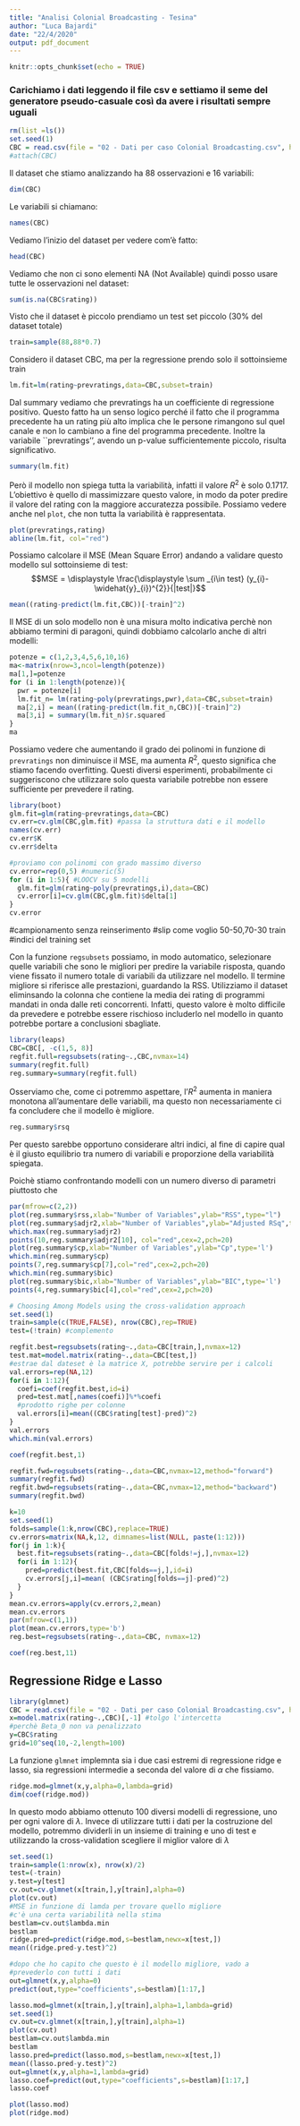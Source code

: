 ```yaml
---
title: "Analisi Colonial Broadcasting - Tesina"
author: "Luca Bajardi"
date: "22/4/2020"
output: pdf_document
---
```


```r
knitr::opts_chunk$set(echo = TRUE)
```
### Carichiamo i dati leggendo il file csv e settiamo il seme del generatore pseudo-casuale così da avere i risultati sempre uguali
```r
rm(list =ls())
set.seed(1)
CBC = read.csv(file = "02 - Dati per caso Colonial Broadcasting.csv", header=T)
#attach(CBC)
```
Il dataset che stiamo analizzando ha 88 osservazioni e 16 variabili:
```r
dim(CBC)
```
Le variabili si chiamano:
```r
names(CBC)
```
Vediamo l'inizio del dataset per vedere com'è fatto:
```r
head(CBC)
```
Vediamo che non ci sono elementi NA (Not Available) quindi posso usare tutte le osservazioni nel dataset:
```r
sum(is.na(CBC$rating))
```

Visto che il dataset è piccolo prendiamo un test set piccolo (30% del dataset totale)
```r
train=sample(88,88*0.7)
```
Considero il dataset CBC, ma per la regressione prendo solo il sottoinsieme train
```r
lm.fit=lm(rating~prevratings,data=CBC,subset=train)
```
Dal summary vediamo che prevratings ha un coefficiente di regressione positivo. Questo fatto ha un senso logico perché il fatto che il programma precedente ha un rating più alto implica che le persone rimangono sul quel canale e non lo cambiano a fine del programma precedente. Inoltre la variabile ``prevratings'', avendo un p-value sufficientemente piccolo, risulta significativo.

```r
summary(lm.fit)
```
Però il modello non spiega tutta la variabilità, infatti il valore $R^2$ è solo $0.1717$. L'obiettivo è quello di massimizzare questo valore, in modo da poter predire il valore del rating con la maggiore accuratezza possibile. Possiamo vedere anche nel `plot`, che non tutta la variabilità è rappresentata.
```r
plot(prevratings,rating)
abline(lm.fit, col="red")
```

Possiamo calcolare il MSE (Mean Square Error) andando a validare questo modello sul sottoinsieme di test:
$$MSE = \displaystyle  \frac{\displaystyle \sum _{i\in test} (y_{i}-\widehat{y}_{i})^{2}}{|test|}$$
```r
mean((rating-predict(lm.fit,CBC))[-train]^2)
```
Il MSE di un solo modello non è una misura molto indicativa perchè non abbiamo termini di paragoni, quindi dobbiamo calcolarlo anche di altri modelli:
<!---
```r
lm.fit2=lm(rating~poly(prevratings,2),data=CBC,subset=train)
mean((rating-predict(lm.fit2,CBC))[-train]^2) #l'errore diminuisce
summary(lm.fit2)$r.squared
lm.fit3=lm(rating~poly(prevratings,3),data=CBC,subset=train)
mean((rating-predict(lm.fit3,CBC))[-train]^2)
summary(lm.fit3)$r.squared
lm.fit4=lm(rating~poly(prevratings,4),data=CBC,subset=train)
mean((rating-predict(lm.fit3,CBC))[-train]^2)
summary(lm.fit4)$r.squared
lm.fit5=lm(rating~poly(prevratings,5),data=CBC,subset=train)
mean((rating-predict(lm.fit3,CBC))[-train]^2)
summary(lm.fit5)$r.squared
lm.fit6=lm(rating~poly(prevratings,6),data=CBC,subset=train)
mean((rating-predict(lm.fit3,CBC))[-train]^2)
summary(lm.fit6)$r.squared
lm.fit16=lm(rating~poly(prevratings,16),data=CBC,subset=train)
mean((rating-predict(lm.fit16,CBC))[-train]^2)
summary(lm.fit16)
```
--->
```r
potenze = c(1,2,3,4,5,6,10,16)
ma<-matrix(nrow=3,ncol=length(potenze))
ma[1,]=potenze
for (i in 1:length(potenze)){
  pwr = potenze[i]
  lm.fit_n= lm(rating~poly(prevratings,pwr),data=CBC,subset=train)
  ma[2,i] = mean((rating-predict(lm.fit_n,CBC))[-train]^2)
  ma[3,i] = summary(lm.fit_n)$r.squared
}
ma
```
Possiamo vedere che aumentando il grado dei polinomi in funzione di `prevratings` non diminuisce il MSE, ma aumenta $R^2$, questo significa che stiamo facendo overfitting. Questi diversi esperimenti, probabilmente ci suggeriscono che utilizzare solo questa variabile potrebbe non essere sufficiente per prevedere il rating.

```r
library(boot)
glm.fit=glm(rating~prevratings,data=CBC)
cv.err=cv.glm(CBC,glm.fit) #passa la struttura dati e il modello
names(cv.err)
cv.err$K
cv.err$delta
```

```r
#proviamo con polinomi con grado massimo diverso
cv.error=rep(0,5) #numeric(5)
for (i in 1:5){ #LOOCV su 5 modelli
  glm.fit=glm(rating~poly(prevratings,i),data=CBC)
  cv.error[i]=cv.glm(CBC,glm.fit)$delta[1]
}
cv.error
```


<!--- train=sample(392,196) #indici del training set, quindi prendo un campione di 196 elementi (metà)--->
#campionamento senza reinserimento
#slip come voglio 50-50,70-30
train #indici del training set

Con la funzione `regsubsets` possiamo, in modo automatico, selezionare quelle variabili che sono le migliori per predire la variabile risposta, quando viene fissato il numero totale di variabili da utilizzare nel modello. Il termine migliore si riferisce alle prestazioni, guardando la RSS. Utilizziamo il dataset eliminsando la colonna che contiene la media dei rating di programmi mandati in onda dalle reti concorrenti. Infatti, questo valore è molto difficile da prevedere e potrebbe essere rischioso includerlo nel modello in quanto potrebbe portare  a conclusioni sbagliate.
```r
library(leaps)
CBC=CBC[, -c(1,5, 8)]
regfit.full=regsubsets(rating~.,CBC,nvmax=14)
summary(regfit.full)
reg.summary=summary(regfit.full)
```

Osserviamo che, come ci potremmo aspettare, l'$R^2$ aumenta in maniera monotona all'aumentare delle variabili, ma questo non necessariamente ci fa concludere che il modello è migliore.
```r
reg.summary$rsq
```

Per questo sarebbe opportuno considerare altri indici, al fine di capire qual è il giusto equilibrio tra numero di variabili e proporzione della variabilità spiegata. 

Poichè stiamo confrontando modelli con un numero diverso di parametri piuttosto che

```r
par(mfrow=c(2,2))
plot(reg.summary$rss,xlab="Number of Variables",ylab="RSS",type="l")
plot(reg.summary$adjr2,xlab="Number of Variables",ylab="Adjusted RSq",type="l")
which.max(reg.summary$adjr2)
points(10,reg.summary$adjr2[10], col="red",cex=2,pch=20)
plot(reg.summary$cp,xlab="Number of Variables",ylab="Cp",type='l')
which.min(reg.summary$cp)
points(7,reg.summary$cp[7],col="red",cex=2,pch=20)
which.min(reg.summary$bic)
plot(reg.summary$bic,xlab="Number of Variables",ylab="BIC",type='l')
points(4,reg.summary$bic[4],col="red",cex=2,pch=20)
```
```r
# Choosing Among Models using the cross-validation approach
set.seed(1)
train=sample(c(TRUE,FALSE), nrow(CBC),rep=TRUE)
test=(!train) #complemento

regfit.best=regsubsets(rating~.,data=CBC[train,],nvmax=12)
test.mat=model.matrix(rating~.,data=CBC[test,])
#estrae dal dateset è la matrice X, potrebbe servire per i calcoli
val.errors=rep(NA,12)
for(i in 1:12){
  coefi=coef(regfit.best,id=i)
  pred=test.mat[,names(coefi)]%*%coefi 
  #prodotto righe per colonne
  val.errors[i]=mean((CBC$rating[test]-pred)^2)
}
val.errors
which.min(val.errors)
```
```r
coef(regfit.best,1)
```

```r
regfit.fwd=regsubsets(rating~.,data=CBC,nvmax=12,method="forward")
summary(regfit.fwd)
regfit.bwd=regsubsets(rating~.,data=CBC,nvmax=12,method="backward")
summary(regfit.bwd)
```
```r
k=10
set.seed(1)
folds=sample(1:k,nrow(CBC),replace=TRUE)
cv.errors=matrix(NA,k,12, dimnames=list(NULL, paste(1:12)))
for(j in 1:k){
  best.fit=regsubsets(rating~.,data=CBC[folds!=j,],nvmax=12)
  for(i in 1:12){
    pred=predict(best.fit,CBC[folds==j,],id=i)
    cv.errors[j,i]=mean( (CBC$rating[folds==j]-pred)^2)
  }
}
mean.cv.errors=apply(cv.errors,2,mean)
mean.cv.errors
par(mfrow=c(1,1))
plot(mean.cv.errors,type='b')
reg.best=regsubsets(rating~.,data=CBC, nvmax=12)
```

```r
coef(reg.best,11)
```

## Regressione Ridge e Lasso 
```r
library(glmnet)
CBC = read.csv(file = "02 - Dati per caso Colonial Broadcasting.csv", header=T)
x=model.matrix(rating~.,CBC)[,-1] #tolgo l'intercetta
#perchè Beta_0 non va penalizzato
y=CBC$rating
grid=10^seq(10,-2,length=100)
```

La funzione `glmnet` implemnta sia i due casi estremi di regressione ridge e lasso, sia regressioni intermedie a seconda del valore di $\alpha$ che fissiamo.
```r
ridge.mod=glmnet(x,y,alpha=0,lambda=grid)
dim(coef(ridge.mod))
```
In questo modo abbiamo ottenuto 100 diversi modelli di regressione, uno per ogni valore di $\lambda$. Invece di utilizzare tutti i dati per la costruzione del modello, potremmo dividerli in un insieme di training e uno di test e utilizzando la cross-validation scegliere il miglior valore di $\lambda$
```r
set.seed(1)
train=sample(1:nrow(x), nrow(x)/2)
test=(-train)
y.test=y[test]
cv.out=cv.glmnet(x[train,],y[train],alpha=0)
plot(cv.out)
#MSE in funzione di lamda per trovare quello migliore
#c'è una certa variabilità nella stima
bestlam=cv.out$lambda.min
bestlam
ridge.pred=predict(ridge.mod,s=bestlam,newx=x[test,])
mean((ridge.pred-y.test)^2)

#dopo che ho capito che questo è il modello migliore, vado a
#prevederlo con tutti i dati
out=glmnet(x,y,alpha=0)
predict(out,type="coefficients",s=bestlam)[1:17,]
```

```r
lasso.mod=glmnet(x[train,],y[train],alpha=1,lambda=grid)
set.seed(1)
cv.out=cv.glmnet(x[train,],y[train],alpha=1)
plot(cv.out)
bestlam=cv.out$lambda.min
bestlam
lasso.pred=predict(lasso.mod,s=bestlam,newx=x[test,])
mean((lasso.pred-y.test)^2)
out=glmnet(x,y,alpha=1,lambda=grid)
lasso.coef=predict(out,type="coefficients",s=bestlam)[1:17,]
lasso.coef
```

```r
plot(lasso.mod)
plot(ridge.mod)
```